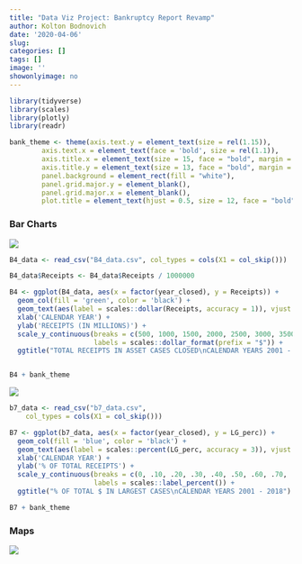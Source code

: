 ```yaml
---
title: "Data Viz Project: Bankruptcy Report Revamp"
author: Kolton Bodnovich
date: '2020-04-06'
slug: 
categories: []
tags: []
image: ''
showonlyimage: no
---
```


```r
library(tidyverse)
library(scales)
library(plotly)
library(readr)

bank_theme <- theme(axis.text.y = element_text(size = rel(1.15)),
        axis.text.x = element_text(face = 'bold', size = rel(1.1)), 
        axis.title.x = element_text(size = 15, face = "bold", margin = margin(t = 10)), 
        axis.title.y = element_text(size = 13, face = "bold", margin = margin(r = 5)),
        panel.background = element_rect(fill = "white"),
        panel.grid.major.y = element_blank(),
        panel.grid.major.x = element_blank(),
        plot.title = element_text(hjust = 0.5, size = 12, face = "bold"))

```



### Bar Charts

![](/portfolio/2020-04-06-attempt_files/B4_old.jpg)

```r

B4_data <- read_csv("B4_data.csv", col_types = cols(X1 = col_skip()))

B4_data$Receipts <- B4_data$Receipts / 1000000 

```

```r

B4 <- ggplot(B4_data, aes(x = factor(year_closed), y = Receipts)) +
  geom_col(fill = 'green', color = 'black') +
  geom_text(aes(label = scales::dollar(Receipts, accuracy = 1)), vjust = -.5, size = 2.8) +
  xlab('CALENDAR YEAR') +
  ylab('RECEIPTS (IN MILLIONS)') +
  scale_y_continuous(breaks = c(500, 1000, 1500, 2000, 2500, 3000, 3500, 4000),
                     labels = scales::dollar_format(prefix = "$")) +
  ggtitle("TOTAL RECEIPTS IN ASSET CASES CLOSED\nCALENDAR YEARS 2001 - 2018")


B4 + bank_theme

```

![](/portfolio/2020-04-06-attempt_files/b7_bar_old.jpg)

```r
b7_data <- read_csv("b7_data.csv", 
    col_types = cols(X1 = col_skip()))

```

```r

B7 <- ggplot(b7_data, aes(x = factor(year_closed), y = LG_perc)) +
  geom_col(fill = 'blue', color = 'black') +
  geom_text(aes(label = scales::percent(LG_perc, accuracy = 3)), vjust = -.5, size = 2.8) +
  xlab('CALENDAR YEAR') +
  ylab('% OF TOTAL RECEIPTS') +
  scale_y_continuous(breaks = c(0, .10, .20, .30, .40, .50, .60, .70, .80),
                     labels = scales::label_percent()) +
  ggtitle("% OF TOTAL $ IN LARGEST CASES\nCALENDAR YEARS 2001 - 2018")

B7 + bank_theme

```



### Maps

![](/portfolio/2020-04-06-attempt_files/b2_map_old.jpg)
